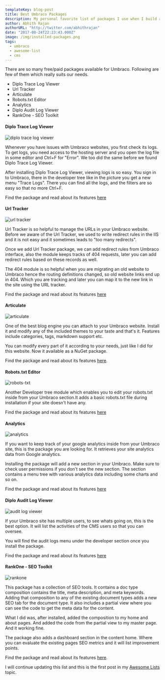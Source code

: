 ```yaml
---
templateKey: blog-post
title: Best Umbraco Packages
description: My personal favorite list of packages I use when I build a Umbraco website.
author: Abhith Rajan
authorURL: "http://twitter.com/abhithrajan"
date: "2017-08-24T22:23:43.000Z"
image: /img/installed-packages.png
tags:
  - umbraco
  - awesome-list
  - cms
---
```


There are so many free/paid packages available for Umbraco. Following are few of them which really suits our needs.

- Diplo Trace Log Viewer
- Url Tracker
- Articulate
- Robots.txt Editor
- Analytics
- Diplo Audit Log Viewer
- RankOne - SEO Toolkit

#### Diplo Trace Log Viewer

![diplo trace log viewer](/img/trace-logs-w.png)

Whenever you have issues with Umbraco websites, you first check its logs. To get logs, you need access to the hosting server and you open the log file in some editor and Ctrl+F for "Error". We too did the same before we found Diplo Trace Log Viewer.

After installing Diplo Trace Log Viewer, viewing logs is so easy. You sign in to Umbraco, there in the developer tree like in the picture you get a new menu "Trace Logs". There you can find all the logs, and the filters are so easy so that no more Ctrl+F.

Find the package and read about its features [here](https://our.umbraco.org/projects/developer-tools/diplo-trace-log-viewer/)

#### Url Tracker

![url tracker](/img/url-tracker.png)

Url Tracker is so helpful to manage the URLs in your Umbraco website. Before we aware of the Url Tracker, we used to write redirect rules in the IIS and it is not easy and it sometimes leads to "too many redirects".

Once we add Url Tracker package, we can add redirect rules from Umbraco interface, also the module keeps tracks of 404 requests, later you can add redirect rules based on these records as well.

The 404 module is so helpful when you are migrating an old website to Umbraco hence the routing definitions changed, so old website links end up in 404. Which you are tracking and later you can map it to the new link in the site using the URL tracker.

Find the package and read about its features [here](https://our.umbraco.org/projects/developer-tools/301-url-tracker/)

#### Articulate

![articulate](/img/articulate.png)

One of the best blog engine you can attach to your Umbraco website. Install it and modify any of the included themes to your taste and that's it. Features include categories, tags, markdown support etc.

You can modify every part of it according to your needs, just like I did for this website. Now it available as a NuGet package.

Find the package and read about its features [here](https://our.umbraco.org/projects/starter-kits/articulate/).

#### Robots.txt Editor

![robots-txt](/img/robots-txt.png)

Another Developer tree module which enables you to edit your robots.txt inside from your Umbraco section.It adds a basic robots.txt file during installation if your site doesn't have any.

Find the package and read about its features [here](https://our.umbraco.org/projects/developer-tools/robotstxt-editor)

#### Analytics

![analytics](/img/analytics.png)

If you want to keep track of your google analytics inside from your Umbraco site, this is the package you are looking for. It retrieves your site analytics data from Google analytics.

Installing the package will add a new section in your Umbraco. Make sure to check user permissions if you don't see the new section. The section contains a menu tree with various analytics data including some charts and so on.

Find the package and read about its features [here](https://our.umbraco.org/projects/backoffice-extensions/analytics/)

#### Diplo Audit Log Viewer

![audit log viewer](/img/audit-log-viewer-2.png)

If your Umbraco site has multiple users, to see whats going on, this is the best option. It will list the activities of the CMS users so that you can oversee.

You will find the audit logs menu under the developer section once you install the package.

Find the package and read about its features [here](https://our.umbraco.org/projects/developer-tools/diplo-audit-log-viewer/)

#### RankOne - SEO Toolkit

![rankone](/img/Rankone.png)

This package has a collection of SEO tools. It contains a doc type composition contains the title, meta description, and meta keywords. Adding that composition to any of the existing document types adds a new SEO tab for the document type. It also includes a partial view where you can see the code to get the meta data for the content.

What I did was, after installed, added the composition to my home and about pages. And added the code from the partial view to my master page. And it working fine.

The package also adds a dashboard section in the content home. Where you can evaluate the existing pages SEO metrics and it will list improvement points.

Find the package and read about its features [here](https://our.umbraco.org/projects/backoffice-extensions/rankone-seo-toolkit/https://our.umbraco.org/projects/backoffice-extensions/rankone-seo-toolkit/).

I will continue updating this list and this is the first post in my [Awesome Lists](/topics/awesome-list) topic.
